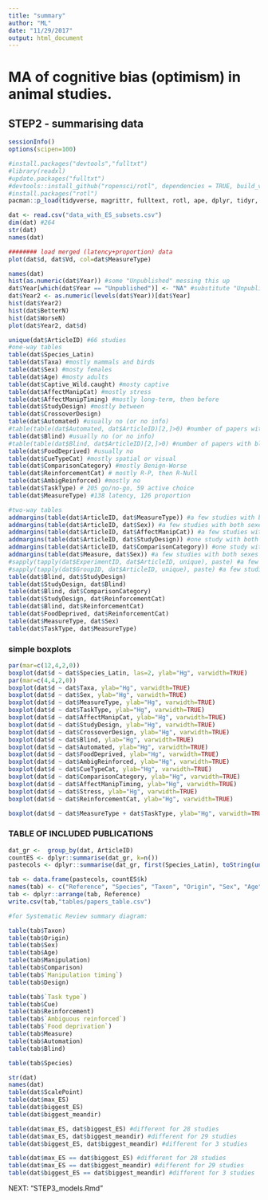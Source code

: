 ```yaml
---
title: "summary"
author: "ML"
date: "11/29/2017"
output: html_document
---
```


# MA of cognitive bias (optimism) in animal studies.

## STEP2 - summarising data

```r
sessionInfo()
options(scipen=100)

#install.packages("devtools","fulltxt")
#library(readxl)
#update.packages("fulltxt")
#devtools::install_github("ropensci/rotl", dependencies = TRUE, build_vignette=TRUE)
#install.packages("rotl")
pacman::p_load(tidyverse, magrittr, fulltext, rotl, ape, dplyr, tidyr, rotl, fulltext, metafor, car)
```

```r
dat <- read.csv("data_with_ES_subsets.csv")
dim(dat) #264
str(dat)
names(dat)
```


```r
######## load merged (latency+proportion) data
plot(dat$d, dat$Vd, col=dat$MeasureType)
```


```r
names(dat)
hist(as.numeric(dat$Year)) #some "Unpublished" messing this up
dat$Year[which(dat$Year == "Unpublished")] <- "NA" #substitute "Unpublished" with NA
dat$Year2 <- as.numeric(levels(dat$Year))[dat$Year]
hist(dat$Year2)
hist(dat$BetterN)  
hist(dat$WorseN)
plot(dat$Year2, dat$d)
```

```r
unique(dat$ArticleID) #66 studies
#one-way tables
table(dat$Species_Latin)
table(dat$Taxa) #mostly mammals and birds
table(dat$Sex) #mosty females
table(dat$Age) #mosty adults
table(dat$Captive_Wild.caught) #mosty captive
table(dat$AffectManipCat) #mostly stress
table(dat$AffectManipTiming) #mostly long-term, then before
table(dat$StudyDesign) #mostly between
table(dat$CrossoverDesign)
table(dat$Automated) #usually no (or no info)
#table(table(dat$Automated, dat$ArticleID)[2,]>0) #number of papers with automation 6
table(dat$Blind) #usually no (or no info)
#table(table(dat$Blind, dat$ArticleID)[2,]>0) #number of papers with blinding 12
table(dat$FoodDeprived) #usually no
table(dat$CueTypeCat) #mostly spatial or visual
table(dat$ComparisonCategory) #mostly Benign-Worse
table(dat$ReinforcementCat) # mostly R-P, then R-Null
table(dat$AmbigReinforced) #mostly no
table(dat$TaskType) # 205 go/no-go, 59 active choice
table(dat$MeasureType) #138 latency, 126 proportion

#two-way tables
addmargins(table(dat$ArticleID, dat$MeasureType)) #a few studies with both latency and proportion
addmargins(table(dat$ArticleID, dat$Sex)) #a few studies with both sexes separated
addmargins(table(dat$ArticleID, dat$AffectManipCat)) #a few studies with two types of manipulation
addmargins(table(dat$ArticleID, dat$StudyDesign)) #one study with both within and between subject data
addmargins(table(dat$ArticleID, dat$ComparisonCategory)) #one study with more than one comparison type
addmargins(table(dat$Measure, dat$Sex)) #a few studies with both sexes separated
#sapply(tapply(dat$ExperimentID, dat$ArticleID, unique), paste) #a few studies with more than one experiment
#sapply(tapply(dat$GroupID, dat$ArticleID, unique), paste) #a few studies with more than one group of animals
table(dat$Blind, dat$StudyDesign) 
table(dat$StudyDesign, dat$Blind) 
table(dat$Blind, dat$ComparisonCategory) 
table(dat$StudyDesign, dat$ReinforcementCat) 
table(dat$Blind, dat$ReinforcementCat) 
table(dat$FoodDeprived, dat$ReinforcementCat) 
table(dat$MeasureType, dat$Sex) 
table(dat$TaskType, dat$MeasureType)
```


### simple boxplots

```r
par(mar=c(12,4,2,0))
boxplot(dat$d ~ dat$Species_Latin, las=2, ylab="Hg", varwidth=TRUE)
par(mar=c(4,4,2,0))
boxplot(dat$d ~ dat$Taxa, ylab="Hg", varwidth=TRUE)
boxplot(dat$d ~ dat$Sex, ylab="Hg", varwidth=TRUE)
boxplot(dat$d ~ dat$MeasureType, ylab="Hg", varwidth=TRUE)
boxplot(dat$d ~ dat$TaskType, ylab="Hg", varwidth=TRUE)
boxplot(dat$d ~ dat$AffectManipCat, ylab="Hg", varwidth=TRUE)
boxplot(dat$d ~ dat$StudyDesign, ylab="Hg", varwidth=TRUE)
boxplot(dat$d ~ dat$CrossoverDesign, ylab="Hg", varwidth=TRUE)
boxplot(dat$d ~ dat$Blind, ylab="Hg", varwidth=TRUE)
boxplot(dat$d ~ dat$Automated, ylab="Hg", varwidth=TRUE)
boxplot(dat$d ~ dat$FoodDeprived, ylab="Hg", varwidth=TRUE)
boxplot(dat$d ~ dat$AmbigReinforced, ylab="Hg", varwidth=TRUE)
boxplot(dat$d ~ dat$CueTypeCat, ylab="Hg", varwidth=TRUE)
boxplot(dat$d ~ dat$ComparisonCategory, ylab="Hg", varwidth=TRUE)
boxplot(dat$d ~ dat$AffectManipTiming, ylab="Hg", varwidth=TRUE)
boxplot(dat$d ~ dat$Stress, ylab="Hg", varwidth=TRUE)
boxplot(dat$d ~ dat$ReinforcementCat, ylab="Hg", varwidth=TRUE)

boxplot(dat$d ~ dat$MeasureType + dat$TaskType, ylab="Hg", varwidth=TRUE)
```


### TABLE OF INCLUDED PUBLICATIONS

```r
dat_gr <-  group_by(dat, ArticleID)
countES <- dplyr::summarise(dat_gr, k=n())
pastecols <- dplyr::summarise(dat_gr, first(Species_Latin), toString(unique(Taxa)), toString(unique(Captive_Wild.caught)), toString(unique(Sex)), toString(unique(Age)), toString(unique(AffectManipCat)), toString(unique(AffectManipTiming)), toString(unique(FoodDeprived)), toString(unique(TaskType)),toString(unique(CueTypeCat)),toString(unique(AmbigReinforced)), toString(unique(StudyDesign)), toString(unique(Blind)), toString(unique(Automated)), toString(unique(ComparisonCategory)), toString(unique(ReinforcementCat)), toString(unique(MeasureType)))

tab <- data.frame(pastecols, countES$k)
names(tab) <- c("Reference", "Species", "Taxon", "Origin", "Sex", "Age", "Manipulation", "Manipulation timing", "Food deprivation", "Task type","Cue", "Ambiguous reinforced", "Design", "Blinding", "Automation", "Comparison", "Reinforcement", "Measure", "k")
tab <- dplyr::arrange(tab, Reference)
write.csv(tab,"tables/papers_table.csv")

#for Systematic Review summary diagram:

table(tab$Taxon)
table(tab$Origin)
table(tab$Sex)
table(tab$Age)
table(tab$Manipulation)
table(tab$Comparison)
table(tab$`Manipulation timing`)
table(tab$Design)

table(tab$`Task type`)
table(tab$Cue)
table(tab$Reinforcement)
table(tab$`Ambiguous reinforced`)
table(tab$`Food deprivation`)
table(tab$Measure)
table(tab$Automation)
table(tab$Blind)

table(tab$Species)
```


```r
str(dat)
names(dat)
table(dat$ScalePoint)
table(dat$max_ES)
table(dat$biggest_ES)
table(dat$biggest_meandir)

table(dat$max_ES, dat$biggest_ES) #different for 28 studies
table(dat$max_ES, dat$biggest_meandir) #different for 29 studies
table(dat$biggest_ES, dat$biggest_meandir) #different for 3 studies

table(dat$max_ES == dat$biggest_ES) #different for 28 studies
table(dat$max_ES == dat$biggest_meandir) #different for 29 studies
table(dat$biggest_ES == dat$biggest_meandir) #different for 3 studies
```


###############################################################################

NEXT: "STEP3_models.Rmd"
